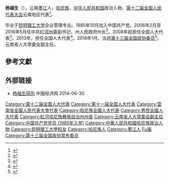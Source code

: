 '''杨福生'''（{{bd|1961年|9月||catIdx=Yang杨}}），云南[[墨江|墨江]]人，[[哈尼族|哈尼族]]，[[中华人民共和国|中华人民共和国]]政治人物、[[第十二届全国人民代表大会|第十二届全国人民代表大会]]云南地区代表<ref>{{cite web|author=新华网|title=第十一届全国人大代表|url=http://news.xinhuanet.com/ziliao/2008-03/03/content_7708230.htm?node=36628|publisher=新华网|accessdate=2014-01-07|archive-date=2014-01-10|archive-url=https://web.archive.org/web/20140110211415/http://news.xinhuanet.com/ziliao/2008-03/03/content_7708230.htm?node=36628|dead-url=no}}</ref>。

毕业于[[昆明理工大学|昆明理工大学]]企业管理专业。1985年10月加入中国共产党。2006年2月至2016年5月任中共[[红河州|红河州]]委副书记、州人民政府州长<ref>{{cite web|accessdate=2014-07-17|url=http://district.ce.cn/newarea/roll/201403/18/t20140318_2505172.shtml|title=红河哈尼族彝族自治州政府工作报告 (2014年1月9日 杨福生)|publisher=中国经济网|archive-date=2018-01-27|archive-url=https://web.archive.org/web/20180127083934/http://district.ce.cn/newarea/roll/201403/18/t20140318_2505172.shtml|dead-url=no}}</ref>。2008年起担任全国人大代表<ref>{{cite news|title=全国人大代表信息-杨福生|url=http://210.82.31.1:8084/delegate/viewDelegate.action?dbid=112379|accessdate=2013-04-05|newspaper=全国人大网|archive-url=https://web.archive.org/web/20140523225218/http://www.npc.gov.cn/delegate/viewDelegate.action?dbid=112379|archive-date=2014-05-23|dead-url=yes}}</ref>。2013年，担任全国人大代表<ref>{{cite news|title=全国人大代表信息-杨福生|url=http://210.82.31.1:8084/delegate/viewDelegate.action?dbid=122363|accessdate=2013-04-05|newspaper=全国人大网|archive-url=https://web.archive.org/web/20140523230627/http://www.npc.gov.cn/delegate/viewDelegate.action?dbid=122363|archive-date=2014-05-23|dead-url=yes}}</ref>。2018年1月，当选[[中国人民政治协商会议第十三届全国委员会委员名单|第十三届全国政协委员]]<ref>{{Cite web|url=http://sports.163.com/18/0126/06/D92BRKK400051C89.html|title=中国人民政治协商会议第十三届全国委员会委员名单|accessdate=2018-01-26|last=|work=网易|archive-url=https://web.archive.org/web/20180127143232/http://sports.163.com/18/0126/06/D92BRKK400051C89.html|archive-date=2018-01-27|dead-url=yes}}</ref>、云南省人大常委会副主任。

==參考文獻==
{{reflist}}
==外部链接==
*[http://district.ce.cn/zt/rwk/sf/yn/rs/201205/31/t20120531_23370041.shtml 杨福生简历] {{Wayback|url=http://district.ce.cn/zt/rwk/sf/yn/rs/201205/31/t20120531_23370041.shtml |date=20140514101516 }} 中国经济网 2014-06-30

{{云南省领导人}}
{{云南政治|其他}}

{{DEFAULTSORT:Yang杨}}
[[Category:第十二届全国人大代表|Category:第十二届全国人大代表]]
[[Category:第十一届全国人大代表|Category:第十一届全国人大代表]]
[[Category:雲南省全國人民代表大會代表|Category:雲南省全國人民代表大會代表]]
[[Category:哈尼族全國人大代表|Category:哈尼族全國人大代表]]
[[Category:男性全國人大代表|Category:男性全國人大代表]]
[[Category:紅河哈尼族彝族自治州州長|Category:紅河哈尼族彝族自治州州長]]
[[Category:云南省人大常委会副主任|Category:云南省人大常委会副主任]]
[[Category:中国共产党党员_(1985年入党)|Category:中国共产党党员 (1985年入党)]]
[[Category:中華人民共和國哈尼族政治人物|Category:中華人民共和國哈尼族政治人物]]
[[Category:昆明理工大學校友|Category:昆明理工大學校友]]
[[Category:哈尼族人|Category:哈尼族人]]
[[Category:墨江人|Category:墨江人]]
[[Category:楊姓|Fu福]]
[[Category:第十三届全国政协常务委员|Category:第十三届全国政协常务委员]]